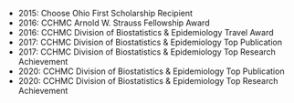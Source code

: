 - 2015: Choose Ohio First Scholarship Recipient
- 2016: CCHMC Arnold W. Strauss Fellowship Award
- 2016: CCHMC Division of Biostatistics & Epidemiology Travel Award
- 2017: CCHMC Division of Biostatistics & Epidemiology Top Publication
- 2017: CCHMC Division of Biostatistics & Epidemiology Top Research Achievement
- 2020: CCHMC Division of Biostatistics & Epidemiology Top Publication
- 2020: CCHMC Division of Biostatistics & Epidemiology Top Research Achievement
